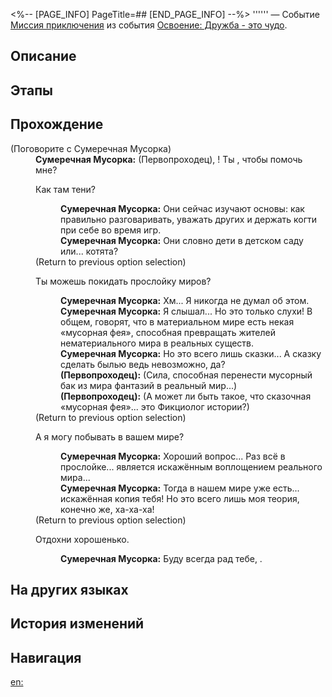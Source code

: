 <%-- [PAGE_INFO]
PageTitle=##
[END_PAGE_INFO] --%>
{{Дополнить|Диалоги.}}
{{Миссия Инфобокс
|id              = 8024208
|Название        = 
|Изображение     = Миссия .png
|Тип             = Миссия приключения
|Событие         = Освоение: Дружба - это чудо
|Глава           = 
|Условия         = Завершена [[Миссия приключения]] «[[Прощай, Сумеречная Мусорка!]]»
|Персонажи       = Первопроходец; Сумеречная Мусорка
|СтартЛокация    = [[Ярило-VI]] — [[Камнеград]]
|Мир             = Ярило-VI
|Предыдущая      = Прощай, Сумеречная Мусорка!
|Следующая       = 
|Награды         = 
}}
'''''' — Событие [[Миссия приключения]] из события [[Освоение: Дружба - это чудо]].

==Описание==
{{Описание|<!--официальное описание из Перекрёстка судеб-->}}

==Этапы==


==Прохождение==
{{Дополнить}}

;(Поговорите с Сумеречная Мусорка)
:'''Сумеречная Мусорка:''' (Первопроходец), {{MC|ж=моя дорогая подруга|м=мой дорогой друг}}! Ты {{MC|ж=пришла|м=пришёл}}, чтобы помочь мне?
:{{Диалог|Разговор}} Как там тени?
::'''Сумеречная Мусорка:''' Они сейчас изучают основы: как правильно разговаривать, уважать других и держать когти при себе во время игр.
::'''Сумеречная Мусорка:''' Они словно дети в детском саду или... котята?
:;(Return to previous option selection)
:{{Диалог|Разговор}} Ты можешь покидать прослойку миров?
::'''Сумеречная Мусорка:''' Хм... Я никогда не думал об этом.
::'''Сумеречная Мусорка:''' Я слышал... Но это только слухи! В общем, говорят, что в материальном мире есть некая «мусорная фея», способная превращать жителей нематериального мира в реальных существ.
::'''Сумеречная Мусорка:''' Но это всего лишь сказки... А сказку сделать былью ведь невозможно, да?
::'''(Первопроходец):''' (Сила, способная перенести мусорный бак из мира фантазий в реальный мир...)
::'''(Первопроходец):''' (А может ли быть такое, что сказочная «мусорная фея»... это Фикциолог истории?)
:;(Return to previous option selection)
:{{Диалог|Разговор}} А я могу побывать в вашем мире?
::'''Сумеречная Мусорка:''' Хороший вопрос... Раз всё в прослойке... является искажённым воплощением реального мира...
::'''Сумеречная Мусорка:''' Тогда в нашем мире уже есть... искажённая копия тебя! Но это всего лишь моя теория, конечно же, ха-ха-ха!
:;(Return to previous option selection)
:{{Диалог|Выход}} Отдохни хорошенько.
::'''Сумеречная Мусорка:''' Буду всегда рад тебе, {{MC|ж=подруга|м=дружище}}.
{{Диалог Конец}}

==На других языках==
{{На других языках
|en   = 
|zhs  = 
|zht  = 
|ja   = 
|ko   = 
|es   = 
|fr   = 
|ru   = 
|th   = 
|vi   = 
|de   = 
|id   = 
|pt   = 
}}

==История изменений==
{{История изменений|3.5}}

==Навигация==
{{Миссия приключения Навбокс|Глава }}

[[en:]]
